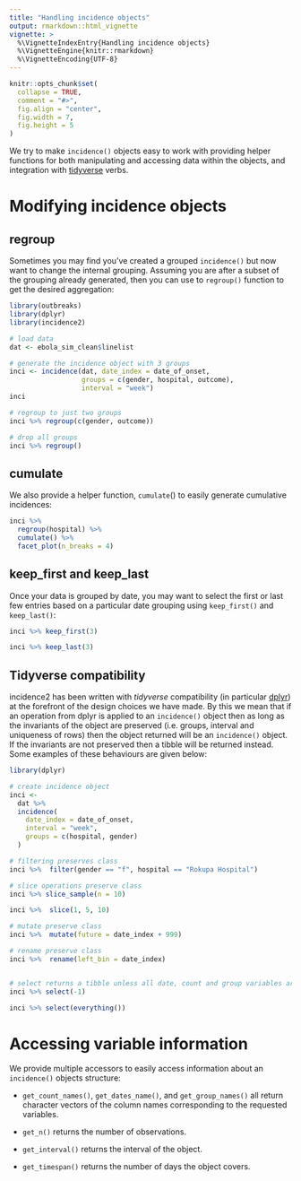 ```yaml
---
title: "Handling incidence objects"
output: rmarkdown::html_vignette
vignette: >
  %\VignetteIndexEntry{Handling incidence objects}
  %\VignetteEngine{knitr::rmarkdown}
  %\VignetteEncoding{UTF-8}
---
```


```r
knitr::opts_chunk$set(
  collapse = TRUE,
  comment = "#>",
  fig.align = "center",
  fig.width = 7,
  fig.height = 5
)
```

We try to make `incidence()` objects easy to work with providing helper
functions for both manipulating and accessing data within the objects, 
and integration with [tidyverse](https://www.tidyverse.org/) verbs.

# Modifying incidence objects

## regroup
Sometimes you may find you've created a grouped `incidence()` but now want to
change the internal grouping.  Assuming you are after a subset of the grouping
already generated, then you can use to `regroup()` function to get the desired
aggregation:

```r
library(outbreaks)
library(dplyr)
library(incidence2)

# load data
dat <- ebola_sim_clean$linelist

# generate the incidence object with 3 groups
inci <- incidence(dat, date_index = date_of_onset,
                  groups = c(gender, hospital, outcome),
                  interval = "week")
inci

# regroup to just two groups
inci %>% regroup(c(gender, outcome))

# drop all groups
inci %>% regroup()
```

## cumulate
We also provide a helper function, `cumulate`() to easily generate cumulative 
incidences:

```r
inci %>% 
  regroup(hospital) %>% 
  cumulate() %>% 
  facet_plot(n_breaks = 4)
```

## keep_first and keep_last
Once your data is grouped by date, you may want to select the first or last few
entries based on a particular date grouping using `keep_first()` and
`keep_last()`:

```r
inci %>% keep_first(3)

inci %>% keep_last(3)
```

## Tidyverse compatibility
incidence2 has been written with *tidyverse* compatibility (in particular 
[dplyr](https://dplyr.tidyverse.org/)) at the forefront of the
design choices we have made.  By this we mean that if an operation from
dplyr is applied to an `incidence()` object then as long as the invariants of
the object are preserved (i.e. groups, interval and uniqueness of rows) then
the object returned will be an `incidence()` object.  If the invariants are
not preserved then a tibble will be returned instead.  Some examples of these
behaviours are given below:

```r
library(dplyr)

# create incidence object
inci <-
  dat %>%
  incidence(
    date_index = date_of_onset,
    interval = "week",
    groups = c(hospital, gender)
  )

# filtering preserves class
inci %>%  filter(gender == "f", hospital == "Rokupa Hospital")

# slice operations preserve class
inci %>% slice_sample(n = 10)

inci %>%  slice(1, 5, 10)

# mutate preserve class
inci %>%  mutate(future = date_index + 999)

# rename preserve class
inci %>%  rename(left_bin = date_index)


# select returns a tibble unless all date, count and group variables are preserved
inci %>% select(-1)

inci %>% select(everything())

```

# Accessing variable information
We provide multiple accessors to easily access information about an `incidence()`
objects structure:

* `get_count_names()`, `get_dates_name()`, and `get_group_names()` all return
  character vectors of the column names corresponding to the requested variables.

* `get_n()` returns the number of observations.

* `get_interval()` returns the interval of the object.

* `get_timespan()` returns the number of days the object covers.




